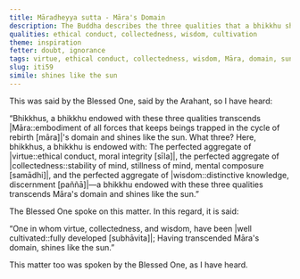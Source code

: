 ```yaml
---
title: Māradheyya sutta - Māra's Domain
description: The Buddha describes the three qualities that a bhikkhu should be endowed with to transcend Māra's domain and shine like the sun.
qualities: ethical conduct, collectedness, wisdom, cultivation
theme: inspiration
fetter: doubt, ignorance
tags: virtue, ethical conduct, collectedness, wisdom, Māra, domain, sun, iti, iti50-99
slug: iti59
simile: shines like the sun
---
```


This was said by the Blessed One, said by the Arahant, so I have heard:

“Bhikkhus, a bhikkhu endowed with these three qualities transcends |Māra::embodiment of all forces that keeps beings trapped in the cycle of rebirth [māra]|'s domain and shines like the sun. What three? Here, bhikkhus, a bhikkhu is endowed with: The perfected aggregate of |virtue::ethical conduct, moral integrity [sīla]|, the perfected aggregate of |collectedness::stability of mind, stillness of mind, mental composure [samādhi]|, and the perfected aggregate of |wisdom::distinctive knowledge, discernment [paññā]|—a bhikkhu endowed with these three qualities transcends Māra's domain and shines like the sun.”

The Blessed One spoke on this matter. In this regard, it is said:

“One in whom virtue, collectedness, and wisdom,
have been |well cultivated::fully developed [subhāvita]|;
Having transcended Māra's domain,
shines like the sun.”

This matter too was spoken by the Blessed One, as I have heard.